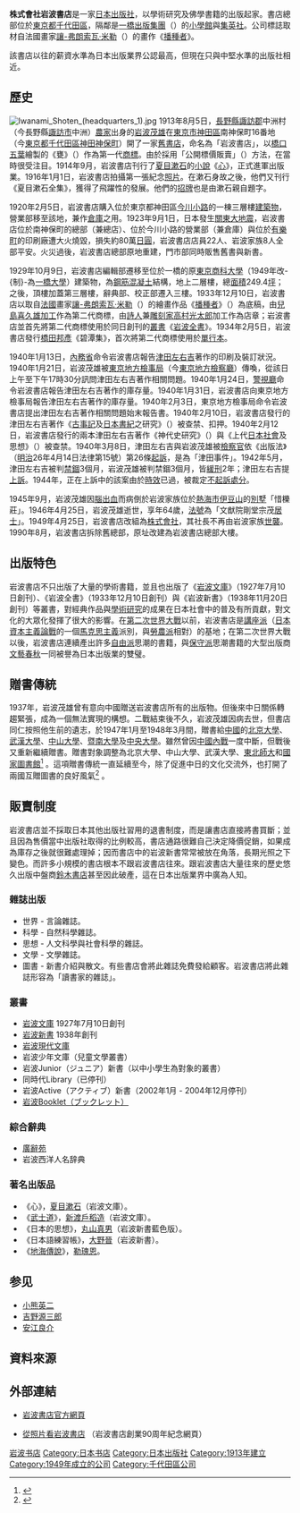 {{japanese|japanese=岩波書店|kana=いわなみしょてん|romaji=Iwanami Shoten}}
{{Infobox Company
| company_name = 株式會社岩波書店
| company_name_en = Iwanami Shoten, Publishers.
| company_logo = 
| company_type = 非上市公司
| company_slogan = 
| market_information = 
| abbreviated_name = 
| foundation = 1913年8月5日（創業）<br>1949年4月25日（公司化）
| location = [[日本|日本]][[東京都|東京都]][[千代田區|千代田區]][[一橋|一橋]]二丁目5番5號
| zip_code = [[〒|〒]]101-8002
| area_served = 
| telephone_no = +81 3-5210-4000
| key_people = 創辦人：[[岩波茂雄|岩波茂雄]]<br>社長：[[山口昭男|山口昭男]]
| industry = 出版業
| products = 
| services = 雜誌、書籍之出版與販賣
| capital = 9000萬[[日圓|日圓]]
| revenue = 
| operating_income = 
| profit = 
| total_asset = 
| net_asset = 
| market_value = 
| num_employees = 210人
| P/E ratio = 
| earnings per share = 
| Net asset value = 
| accounting_period = 
| parent = 
| major_shareholder = 
| divisions = 編輯局、製作局、營業局、總務局
| subsid = 
| homepage = http://www.iwanami.co.jp/
| footnotes = 
| width = 
}}

'''株式會社岩波書店'''是一家[[日本|日本]][[出版社|出版社]]，以學術研究及佛學書籍的出版起家。書店總部位於[[東京都|東京都]][[千代田區|千代田區]]，隔鄰是[[一橋出版集團|一橋出版集團]]（{{lang|ja|一ツ橋グループ}}）的[[小學館|小學館]]與[[集英社|集英社]]。公司標誌取材自法國畫家[[讓-弗朗索瓦·米勒|讓-弗朗索瓦·米勒]]（{{lang|fr|Jean-François Millet}}）的畫作《[[播種者|播種者]]》。

該書店以往的薪資水準為日本出版業界公認最高，但現在只與中堅水準的出版社相近。

==歷史==
[[File:Iwanami_Shoten_(headquarters_1).jpg|thumb]]
1913年8月5日，[[長野縣|長野縣]][[諏訪郡|諏訪郡]]中洲村（今長野縣[[諏訪市|諏訪市]]中洲）[[農家|農家]]出身的[[岩波茂雄|岩波茂雄]]在[[東京市|東京市]][[神田區|神田區]]南神保町16番地（今[[東京都|東京都]][[千代田區|千代田區]][[神田神保町|神田神保町]]）開了一家[[舊書店|舊書店]]，命名為「岩波書店」，以[[橋口五葉|橋口五葉]]繪製的《甕》（{{lang|ja|かめ}}）作為第一代[[商標|商標]]。由於採用「公開標價販賣」（{{lang|ja|正札販売}}）方法，在當時很受注目。1914年9月，岩波書店刊行了[[夏目漱石|夏目漱石]]的[[小說|小說]]《[[心_(夏目漱石)|心]]》，正式進軍出版業。1916年1月1日，岩波書店拍攝第一張紀念[[照片|照片]]。在漱石身故之後，他們又刊行《夏目漱石全集》，獲得了飛躍性的發展。他們的[[招牌|招牌]]也是由漱石親自題字。

1920年2月5日，岩波書店購入位於東京都神田區[[今川小路|今川小路]]的一棟三層樓[[建築物|建築物]]，營業部移至該地，兼作[[倉庫|倉庫]]之用。1923年9月1日，日本發生[[關東大地震|關東大地震]]，岩波書店位於南神保町的總部（兼總店）、位於今川小路的營業部（兼倉庫）與位於[[有樂町|有樂町]]的印刷廠遭大火燒毀，損失約80萬[[日圓|日圓]]，岩波書店店員22人、岩波家族8人全部平安。火災過後，岩波書店總部原地重建，門市部同時販售舊書與新書。

1929年10月9日，岩波書店編輯部遷移至位於一橋的原[[東京商科大學|東京商科大學]]（1949年改-{制}-為[[一橋大學|一橋大學]]）建築物，為[[鋼筋混凝土|鋼筋混凝土]]結構，地上二層樓，總[[面積|面積]]249.4[[坪|坪]]；之後，頂樓加蓋第三層樓，辭典部、校正部遷入三樓。1933年12月10日，岩波書店以取自[[法國|法國]]畫家[[讓-弗朗索瓦·米勒|讓-弗朗索瓦·米勒]]（{{lang|fr|Jean-François Millet}}）的繪畫作品《[[播種者|播種者]]》（{{lang|ja|種をまく人}}）為底稿，由[[兒島喜久雄|兒島喜久雄]][[加工|加工]]作為第二代商標，由[[詩人|詩人]]兼[[雕刻家|雕刻家]][[高村光太郎|高村光太郎]]加工作為店章；岩波書店並首先將第二代商標使用於同日創刊的[[叢書|叢書]]《[[岩波全書|岩波全書]]》。1934年2月5日，岩波書店發行[[橋田邦彥|橋田邦彥]]《碧潭集》，首次將第二代商標使用於[[單行本|單行本]]。

1940年1月13日，[[內務省|內務省]]命令岩波書店報告[[津田左右吉|津田左右吉]]著作的印刷及裝訂狀況。1940年1月21日，岩波茂雄被[[東京地方檢事局|東京地方檢事局]]（今[[東京地方檢察廳|東京地方檢察廳]]）傳喚，從該日上午至下午17時30分訊問津田左右吉著作相關問題。1940年1月24日，[[警視廳|警視廳]]命令岩波書店報告津田左右吉著作的庫存量。1940年1月31日，岩波書店向東京地方檢事局報告津田左右吉著作的庫存量。1940年2月3日，東京地方檢事局命令岩波書店提出津田左右吉著作相關問題始末報告書。1940年2月10日，岩波書店發行的津田左右吉著作《[[古事記|古事記]]及[[日本書紀|日本書紀]]之研究》（{{lang|ja|古事記及日本書紀の研究}}）被查禁、扣押。1940年2月12日，岩波書店發行的兩本津田左右吉著作《神代史研究》（{{lang|ja|神代史の研究}}）與《上代[[日本社會|日本社會]]及思想》（{{lang|ja|上代日本の社会及思想}}）被查禁。1940年3月8日，津田左右吉與岩波茂雄被[[檢察官|檢察官]]依《出版法》（[[明治|明治]]26年4月14日法律第15號）第26條[[起訴|起訴]]，是為「津田事件」。1942年5月，津田左右吉被判[[禁錮|禁錮]]3個月，岩波茂雄被判禁錮3個月，皆[[緩刑|緩刑]]2年；津田左右吉提[[上訴|上訴]]。1944年，正在上訴中的該案由於[[時效|時效]]已過，被裁定[[不起訴處分|不起訴處分]]。

1945年9月，岩波茂雄因[[腦出血|腦出血]]而病倒於岩波家族位於[[熱海市|熱海市]][[伊豆山|伊豆山]]的[[別墅|別墅]]「惜櫟莊」。1946年4月25日，岩波茂雄逝世，享年64歲，[[法號|法號]]為「文猷院剛堂宗茂[[居士|居士]]」。1949年4月25日，岩波書店改組為[[株式會社|株式會社]]，其社長不再由岩波家族[[世襲|世襲]]。1990年8月，岩波書店拆除舊總部，原址改建為岩波書店總部大樓。

==出版特色==
岩波書店不只出版了大量的學術書籍，並且也出版了《[[岩波文庫|岩波文庫]]》（1927年7月10日創刊）、《岩波全書》（1933年12月10日創刊）與《岩波新書》（1938年11月20日創刊）等叢書，對經典作品與[[學術研究|學術研究]]的成果在日本社會中的普及有所貢獻，對文化的大眾化發揮了很大的影響。在[[第二次世界大戰|第二次世界大戰]]以前，岩波書店是[[講座派|講座派]]（[[日本資本主義論戰|日本資本主義論戰]]的一個[[馬克思主義|馬克思主義]]派別，與[[勞農派|勞農派]]相對）的基地；在第二次世界大戰以後，岩波書店連續產出許多[[自由派|自由派]]思潮的書籍，與[[保守派|保守派]]思潮書籍的大型出版商[[文藝春秋|文藝春秋]]一同被譽為日本出版業的雙璧。

==贈書傳統==
1937年，岩波茂雄曾有意向中國贈送岩波書店所有的出版物。但後來中日關係轉趨緊張，成為一個無法實現的構想。二戰結束後不久，岩波茂雄因病去世，但書店同仁按照他生前的遺志，於1947年1月至1948年3月間，贈書給[[中國|中國]]的[[北京大學|北京大學]]、[[武漢大學|武漢大學]]、[[中山大學|中山大學]]、[[暨南大學|暨南大學]]及[[國立中央大學_(南京)|中央大學]]。雖然曾因[[國共內戰|中國內戰]]一度中斷，但戰後又重新繼續贈書。贈書對象調整為北京大學、中山大學、武漢大學、[[東北師範大學|東北師大]]和[[中国国家图书馆|國家圖書館]]<ref>{{cite news|author=陳衛平|title=岩波書店的堅持|url=http://bjyouth.ynet.com/article.jsp?oid=54331302|accessdate=2011-10-16|newspaper=北京青年報|date=2009-07-27}}{{dead link|date=2017年12月 |bot=InternetArchiveBot |fix-attempted=yes }}</ref> 。這項贈書傳統一直延續至今，除了促進中日的文化交流外，也打開了兩國互贈圖書的良好風氣<ref>{{cite news|author=顧犇、張豔霞|title=日本岩波書店向中山大學捐贈圖書六十週年慶典暨學術報告會|url=http://www.nlc.gov.cn/old2008/service/guanyuguotu/jiaoliu/20.htm#_Toc153962618|accessdate=2011-10-16|newspaper=交流通訊|date=2006年12月}}{{dead link|date=2017年12月 |bot=InternetArchiveBot |fix-attempted=yes }}</ref> 。

==販賣制度==
岩波書店並不採取日本其他出版社習用的退書制度，而是讓書店直接將書買斷；並且因為售價當中出版社取得的比例較高，書店通路很難自己決定降價促銷，如果成為庫存之後就很難處理掉；因而書店中的岩波新書常常被放在角落，長期光照之下變色。而許多小規模的書店根本不跟岩波書店往來。跟岩波書店大量往來的歷史悠久出版中盤商[[鈴木書店|鈴木書店]]甚至因此破產，這在日本出版業界中廣為人知。

===雜誌出版===
*世界 - 言論雜誌。
*科學 - 自然科學雜誌。
*思想 - 人文科學與社會科學的雜誌。
*文學 - 文學雜誌。
*圖書 - 新書介紹與散文。有些書店會將此雜誌免費發給顧客。岩波書店將此雜誌形容為「讀書家的雜誌」。

=== 叢書 ===
* [[岩波文庫|岩波文庫]] 1927年7月10日創刊
* [[岩波新書|岩波新書]] 1938年創刊
* [[岩波現代文庫|岩波現代文庫]]
* 岩波少年文庫（兒童文學叢書）
* 岩波Junior（ジュニア）新書（以中小學生為對象的叢書）
* 同時代Library（已停刊）
* 岩波Active（アクティブ）新書（2002年1月 - 2004年12月停刊）
* [[岩波Booklet（ブックレット）|岩波Booklet（ブックレット）]]

=== 綜合辭典 ===
* [[廣辭苑|廣辭苑]]
* 岩波西洋人名辞典

=== 著名出版品 ===
*《心》，[[夏目漱石|夏目漱石]]（岩波文庫）。
*《[[武士道|武士道]]》，[[新渡戶稻造|新渡戶稻造]]（岩波文庫）。
*《日本的思想》，[[丸山真男|丸山真男]]（岩波新書藍色版）。
*《日本語練習帳》，[[大野晉|大野晉]]（岩波新書）。
*《[[地海傳說|地海傳說]]》，[[娥蘇拉·勒瑰恩|勒瑰恩]]。

== 参见 ==
*[[小熊英二|小熊英二]]
*[[吉野源三郎|吉野源三郎]]
*[[安江良介|安江良介]]

==資料來源==
{{reflist}}

== 外部連結 ==
{{Commonscat|Iwanami Shoten}}
*{{Ja icon}}[http://www.iwanami.co.jp/ 岩波書店官方網頁] {{Wayback|url=http://www.iwanami.co.jp/ |date=20111007132110 }}
*{{Ja icon}}[http://www.iwanami.co.jp/museum/ 從照片看岩波書店] {{Wayback|url=http://www.iwanami.co.jp/museum/ |date=20130720234042 }}（岩波書店創業90周年紀念網頁）

{{Authority control}}
[[Category:岩波书店|]]
[[Category:日本书店|Category:日本书店]]
[[Category:日本出版社|Category:日本出版社]]
[[Category:1913年建立|Category:1913年建立]]
[[Category:1949年成立的公司|Category:1949年成立的公司]]
[[Category:千代田區公司|Category:千代田區公司]]